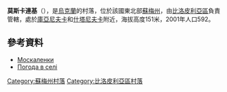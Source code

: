{{coord|51|4|15|N|34|14|47|E|scale:100000_region:UA|display=title}}

'''莫斯卡連基'''（{{lang-uk|Москаленки}}），是[[烏克蘭|烏克蘭]]的村落，位於該國東北部[[蘇梅州|蘇梅州]]，由[[比洛皮利亞區|比洛皮利亞區]]負責管轄，處於[[庫亞尼夫卡|庫亞尼夫卡]]和[[什塔尼夫卡|什塔尼夫卡]]附近，海拔高度151米，2001年人口592。

==參考資料==
* [http://w1.c1.rada.gov.ua/pls/z7502/A005?rdat1=02.02.2010&rf7571=28607 Москаленки]{{dead link|date=2018年4月 |bot=InternetArchiveBot |fix-attempted=yes }}
* [http://weather.in.ua/ua/symskaja/16320 Погода в селі ] {{Wayback|url=http://weather.in.ua/ua/symskaja/16320 |date=20111219224304 }}

{{DEFAULTSORT:Москаленки}}

[[Category:蘇梅州村落|Category:蘇梅州村落]]
[[Category:比洛皮利亞區村落|Category:比洛皮利亞區村落]]


{{Sumy-geo-stub}}